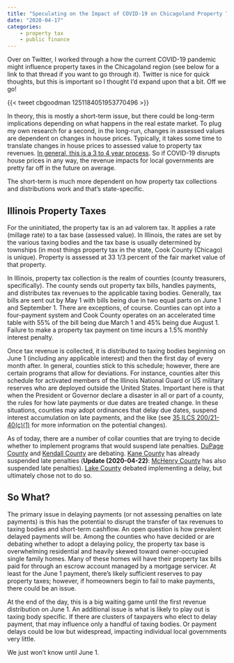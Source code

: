 ```yaml
---
title: "Speculating on the Impact of COVID-19 on Chicagoland Property Taxes"
date: "2020-04-17"
categories: 
    - property tax
    - public finance
---
```


Over on Twitter, I worked through a how the current COVID-19 pandemic might influence property taxes in the Chicagoland region (see below for a link to that thread if you want to go through it). Twitter is nice for quick thoughts, but this is important so I thought I'd expand upon that a bit. Off we go!

{{< tweet cbgoodman 1251184051953770496 >}}

In theory, this is mostly a short-term issue, but there could be long-term implications depending on what happens in the real estate market. To plug my own research for a second, in the long-run, changes in assessed values are dependent on changes in house prices. Typically, it takes some time to translate changes in house prices to assessed value to property tax revenues. [In general, this is a 3 to 4 year process](https://dx.doi.org/10.1111/grow.12261). So if COVID-19 disrupts house prices in any way, the revenue impacts for local governments are pretty far off in the future on average.

The short-term is much more dependent on how property tax collections and distributions work and that's state-specific.

## Illinois Property Taxes
For the uninitiated, the property tax is an ad valorem tax. It applies a rate (millage rate) to a tax base (assessed value). In Illinois, the rates are set by the various taxing bodies and the tax base is usually determined by townships (in most things property tax in the state, Cook County (Chicago) is unique). Property is assessed at 33 1/3 percent of the fair market value of that property.

In Illinois, property tax collection is the realm of counties (county treasurers, specifically). The county sends out property tax bills, handles payments, and distributes tax revenues to the applicable taxing bodies. Generally, tax bills are sent out by May 1 with bills being due in two equal parts on June 1 and September 1. There are exceptions, of course. Counties can opt into a four-payment system and Cook County operates on an accelerated time table with 55% of the bill being due March 1 and 45% being due August 1. Failure to make a property tax payment on time incurs a 1.5% monthly interest penalty.

Once tax revenue is collected, it is distributed to taxing bodies beginning on June 1 (including any applicable interest) and then the first day of every month after. In general, counties stick to this schedule; however, there are certain programs that allow for deviations. For instance, counties alter this schedule for activated members of the Illinois National Guard or US military reserves who are deployed outside the United States. Important here is that when the President or Governor declare a disaster in all or part of a county, the rules for how late payments or due dates are treated change. In these situations, counties may adopt ordinances that delay due dates, suspend interest accumulation on late payments, and the like (see [35 ILCS 200/21-40(c)(1)](http://www.ilga.gov/legislation/ilcs/documents/003502000K21-40.htm) for more information on the potential changes).

As of today, there are a number of collar counties that are trying to decide whether to implement programs that would suspend late penalties. [DuPage County](https://www.dailyherald.com/news/20200413/dupage-could-waive-late-fees-on-property-taxes?cid=search) and [Kendall County](https://www.chicagotribune.com/suburbs/aurora-beacon-news/ct-abn-kendall-finances-st-0410-20200409-4ymqzu7vwjfexoaih3hug66skm-story.html#nt=msftsearch) are debating. [Kane County](https://www.dailyherald.com/news/20200415/kane-county-waives-penalty-for-late-property-tax-payments-) has already suspended late penalties (**Update (2020-04-22)**: [McHenry County](https://www.dailyherald.com/news/20200422/mchenry-county-board-passes-ordinance-waiving-late-fees-interest-on-first-installment-of-property-tax-payments) has also suspended late penalties). [Lake County](https://www.dailyherald.com/news/20200416/lake-county-panel-says-no-to-delay-in-property-tax-deadlines) debated implementing a delay, but ultimately chose not to do so.

## So What?
The primary issue in delaying payments (or not assessing penalties on late payments) is this has the potential to disrupt the transfer of tax revenues to taxing bodies and short-term cashflow. An open question is how prevalent delayed payments will be. Among the counties who have decided or are debating whether to adopt a delaying policy, the property tax base is overwhelming residential and heavily skewed toward owner-occupied single family homes. Many of these homes will have their property tax bills paid for through an escrow account managed by a mortgage servicer. At least for the June 1 payment, there's likely sufficient reserves to pay property taxes; however, if homeowners begin to fail to make payments, there could be an issue.

At the end of the day, this is a big waiting game until the first revenue distribution on June 1. An additional issue is what is likely to play out is taxing body specific. If there are clusters of taxpayers who elect to delay payment, that may influence only a handful of taxing bodies. Or payment delays could be low but widespread, impacting individual local governments very little.

We just won't know until June 1.
